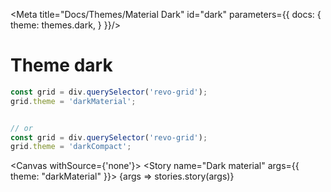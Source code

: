 
<Meta title="Docs/Themes/Material Dark" id="dark" parameters={{
    docs: {
        theme: themes.dark,
    }
}}/>

# Theme dark


```js
const grid = div.querySelector('revo-grid');
grid.theme = 'darkMaterial';


// or
const grid = div.querySelector('revo-grid');
grid.theme = 'darkCompact';
```


<Canvas withSource={'none'}>
  <Story name="Dark material" args={{
      theme: "darkMaterial"
    }}>
      {args => stories.story(args)}
  </Story>
</Canvas>